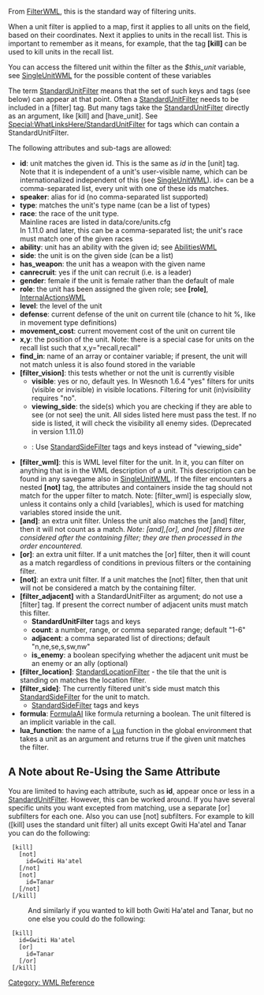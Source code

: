 From [[FilterWML]], this is the standard way of filtering units.

When a unit filter is applied to a map, first it applies to all units on the field,
based on their coordinates.
Next it applies to units in the recall list.
This is important to remember as it means, for example,
that the tag '''[kill]''' can be used to kill units in the recall list.

You can access the filtered unit within the filter as the ''$this_unit'' variable, see [[SingleUnitWML]] for the possible content of these variables

The term [[StandardUnitFilter]] means that the set of such keys and tags (see below) can appear at that point. Often a [[StandardUnitFilter]] needs to be included in a [filter] tag. But many tags take the [[StandardUnitFilter]] directly as an argument, like [kill] and [have_unit]. See [[Special:WhatLinksHere/StandardUnitFilter]] for tags which can contain a StandardUnitFilter.



The following attributes and sub-tags are allowed:

* '''id''': unit matches the given id. This is the same as ''id'' in the [unit] tag. Note that it is independent of a unit's user-visible name, which can be internationalized independent of this (see [[SingleUnitWML]]). id= can be a comma-separated list, every unit with one of these ids matches.
* '''speaker''': alias for id (no comma-separated list supported)
* '''type''': matches the unit's type name (can be a list of types)
* '''race''': the race of the unit type.<br>Mainline races are listed in data/core/units.cfg<br>{{DevFeature1.11}} In 1.11.0 and later, this can be a comma-separated list; the unit's race must match one of the given races
* '''ability''': unit has an ability with the given id; see [[AbilitiesWML]]
* '''side''': the unit is on the given side (can be a list)
* '''has_weapon''': the unit has a weapon with the given name
* '''canrecruit''': yes if the unit can recruit (i.e. is a leader)
* '''gender''': female if the unit is female rather than the default of male
* '''role''': the unit has been assigned the given role; see '''[role]''', [[InternalActionsWML]]
* '''level''': the level of the unit
* '''defense''': current defense of the unit on current tile (chance to hit %, like in movement type definitions)
* '''movement_cost''': current movement cost of the unit on current tile
* '''x,y''': the position of the unit. Note: there is a special case for units on the recall list such that x,y="recall,recall"
* '''find_in''': name of an array or container variable; if present, the unit will not match unless it is also found stored in the variable
* '''[filter_vision]''': this tests whether or not the unit is currently visible
** '''visible''': yes or no, default yes. In Wesnoth 1.6.4 "yes" filters for units (visible or invisible) in visible locations. Filtering for unit (in)visibility requires "no". 
** '''viewing_side''': the side(s) which you are checking if they are able to see (or not see) the unit. All sides listed here must pass the test. If no side is listed, it will check the visibility all enemy sides. (Deprecated in version 1.11.0)
** {{DevFeature1.11}}: Use [[StandardSideFilter]] tags and keys instead of "viewing_side"
* '''[filter_wml]''': this is WML level filter for the unit. In it, you can filter on anything that is in the WML description of a unit. This description can be found in any savegame also in [[SingleUnitWML]]. If the filter encounters a nested '''[not]''' tag, the attributes and containers inside the tag should not match for the upper filter to match. Note: [filter_wml] is especially slow, unless it contains only a child [variables], which is used for matching variables stored inside the unit.
* '''[and]''': an extra unit filter. Unless the unit also matches the [and] filter, then it will not count as a match. ''Note: [and],[or], and [not] filters are considered after the containing filter; they are then processed in the order encountered.''
* '''[or]''': an extra unit filter. If a unit matches the [or] filter, then it will count as a match regardless of conditions in previous filters or the containing filter.
* '''[not]''': an extra unit filter. If a unit matches the [not] filter, then that unit will not be considered a match by the containing filter.
* '''[filter_adjacent]''' with a StandardUnitFilter as argument; do not use a [filter] tag. If present the correct number of adjacent units must match this filter.
**'''StandardUnitFilter''' tags and keys
** '''count''': a number, range, or comma separated range; default "1-6"
** '''adjacent''': a comma separated list of directions; default "n,ne,se,s,sw,nw"
** '''is_enemy''': a boolean specifying whether the adjacent unit must be an enemy or an ally (optional)
* '''[filter_location]''': [[StandardLocationFilter]] - the tile that the unit is standing on matches the location filter.
*'''[filter_side]''': The currently filtered unit's side must match this [[StandardSideFilter]] for the unit to match.
**[[StandardSideFilter]] tags and keys
* '''formula''': [[FormulaAI]] like formula returning a boolean. The unit filtered is an implicit variable in the call.
* '''lua_function''': the name of a [[LuaWML|Lua]] function in the global environment that takes a unit as an argument and returns true if the given unit matches the filter.

== A Note about Re-Using the Same Attribute ==
You are limited to having each attribute, such as '''id''', appear once or less in a [[StandardUnitFilter]]. However, this can be worked around. If you have several specific units you want excepted from matching, use a separate [or] subfilters for each one. Also you can use [not] subfilters. For example to kill ([kill] uses the standard unit filter) all units except Gwiti Ha'atel and Tanar you can do the following:
  [kill]
    [not]
      id=Gwiti Ha'atel
    [/not]
    [not]
      id=Tanar
    [/not]
  [/kill]
:And similarly if you wanted to kill both Gwiti Ha'atel and Tanar, but no one else you could do the following:
  [kill]
    id=Gwiti Ha'atel
    [or]
      id=Tanar
    [/or]
  [/kill]


[[Category: WML Reference]]
